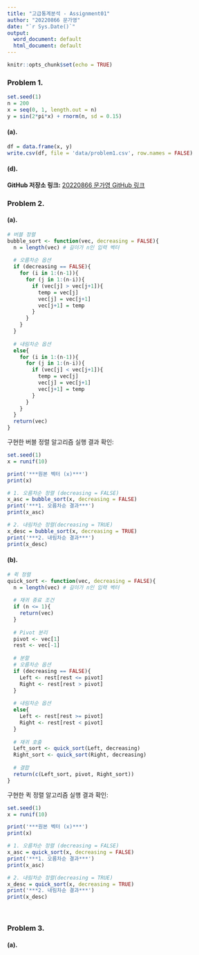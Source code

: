 ```yaml
---
title: "고급통계분석 - Assignment01"
author: "20220866 문가영"
date: "`r Sys.Date()`"
output:
  word_document: default
  html_document: default
---
```


```r
knitr::opts_chunk$set(echo = TRUE)
```

### Problem 1.

```r
set.seed(1)
n = 200
x = seq(0, 1, length.out = n)
y = sin(2*pi*x) + rnorm(n, sd = 0.15)
```


#### (a). 

```r
df = data.frame(x, y)
write.csv(df, file = 'data/problem1.csv', row.names = FALSE)
```


#### (d).

**GitHub 저장소 링크:** [20220866 문가영 GitHub 링크](https://github.com/Ga-young-Moon/Advanced-Statistical-Analysis)
\

### Problem 2.

#### (a).

```r
# 버블 정렬
bubble_sort <- function(vec, decreasing = FALSE){
  n = length(vec) # 길이가 n인 입력 벡터
  
  # 오름차순 옵션
  if (decreasing == FALSE){
    for (i in 1:(n-1)){
      for (j in 1:(n-i)){
        if (vec[j] > vec[j+1]){
          temp = vec[j]
          vec[j] = vec[j+1]
          vec[j+1] = temp
        }
      }
    }
  }
  
  # 내림차순 옵션
  else{
    for (i in 1:(n-1)){
      for (j in 1:(n-i)){
        if (vec[j] < vec[j+1]){
          temp = vec[j]
          vec[j] = vec[j+1]
          vec[j+1] = temp
        }
      }
    }
  }
  return(vec)
}
```


구현한 버블 정렬 알고리즘 실행 결과 확인:
```r
set.seed(1)
x = runif(10)

print('***원본 벡터 (x)***')
print(x)

# 1. 오름차순 정렬 (decreasing = FALSE)
x_asc = bubble_sort(x, decreasing = FALSE)
print('***1. 오름차순 결과***')
print(x_asc)

# 2. 내림차순 정렬(decreasing = TRUE)
x_desc = bubble_sort(x, decreasing = TRUE)
print('***2. 내림차순 결과***')
print(x_desc)
```


#### (b).

```r
# 퀵 정렬
quick_sort <- function(vec, decreasing = FALSE){
  n = length(vec) # 길이가 n인 입력 벡터
  
  # 재귀 종료 조건
  if (n <= 1){
    return(vec)
  }
  
  # Pivot 분리
  pivot <- vec[1]
  rest <- vec[-1]
  
  # 분할
  # 오름차순 옵션
  if (decreasing == FALSE){
    Left <- rest[rest <= pivot]
    Right <- rest[rest > pivot]
  }
  
  # 내림차순 옵션
  else{
    Left <- rest[rest >= pivot]
    Right <- rest[rest < pivot]
  }
  
  # 재귀 호출
  Left_sort <- quick_sort(Left, decreasing)
  Right_sort <- quick_sort(Right, decreasing)
  
  # 결합
  return(c(Left_sort, pivot, Right_sort))
}
```


구현한 퀵 정렬 알고리즘 실행 결과 확인:
```r
set.seed(1)
x = runif(10)

print('***원본 벡터 (x)***')
print(x)

# 1. 오름차순 정렬 (decreasing = FALSE)
x_asc = quick_sort(x, decreasing = FALSE)
print('***1. 오름차순 결과***')
print(x_asc)

# 2. 내림차순 정렬(decreasing = TRUE)
x_desc = quick_sort(x, decreasing = TRUE)
print('***2. 내림차순 결과***')
print(x_desc)
```
\

### Problem 3.

#### (a).

